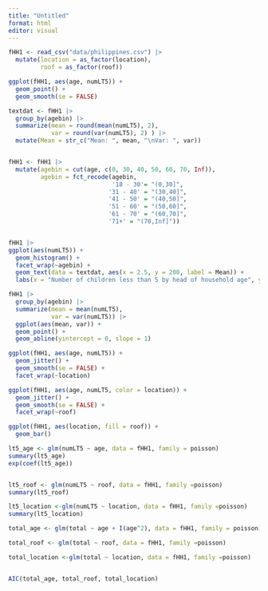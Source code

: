 ```yaml
---
title: "Untitled"
format: html
editor: visual
---
```


```r
fHH1 <- read_csv("data/philippines.csv") |>
  mutate(location = as_factor(location),
         roof = as_factor(roof))

ggplot(fHH1, aes(age, numLT5)) +
  geom_point() + 
  geom_smooth(se = FALSE)

textdat <- fHH1 |> 
  group_by(agebin) |>
  summarize(mean = round(mean(numLT5), 2), 
            var = round(var(numLT5), 2) ) |>
  mutate(Mean = str_c("Mean: ", mean, "\nVar: ", var))


fHH1 <- fHH1 |> 
  mutate(agebin = cut(age, c(0, 30, 40, 50, 60, 70, Inf)),
         agebin = fct_recode(agebin, 
                             '18 - 30'= "(0,30]",
                            '31 - 40' = "(30,40]",
                            '41 - 50' = "(40,50]",
                            '51 - 60' = "(50,60]",
                            '61 - 70' = "(60,70]",
                            '71+' = "(70,Inf]"))


fHH1 |>
ggplot(aes(numLT5)) + 
  geom_histogram() + 
  facet_wrap(~agebin) + 
  geom_text(data = textdat, aes(x = 2.5, y = 200, label = Mean)) +
  labs(x = "Number of children less than 5 by head of household age", y = "Count of households")


```


```r
fHH1 |> 
  group_by(agebin) |>
  summarize(mean = mean(numLT5), 
            var = var(numLT5)) |> 
  ggplot(aes(mean, var)) + 
  geom_point() + 
  geom_abline(yintercept = 0, slope = 1)
```

```r
ggplot(fHH1, aes(age, numLT5)) +
  geom_jitter() + 
  geom_smooth(se = FALSE) +
  facet_wrap(~location)

ggplot(fHH1, aes(age, numLT5, color = location)) +
  geom_jitter() + 
  geom_smooth(se = FALSE) + 
  facet_wrap(~roof)

ggplot(fHH1, aes(location, fill = roof)) + 
  geom_bar()
```

```r

lt5_age <- glm(numLT5 ~ age, data = fHH1, family = poisson)
summary(lt5_age)
exp(coef(lt5_age))


lt5_roof <- glm(numLT5 ~ roof, data = fHH1, family =poisson)
summary(lt5_roof)

lt5_location <-glm(numLT5 ~ location, data = fHH1, family =poisson)
summary(lt5_location)
```



```r

total_age <- glm(total ~ age + I(age^2), data = fHH1, family = poisson)

total_roof <- glm(total ~ roof, data = fHH1, family =poisson)

total_location <-glm(total ~ location, data = fHH1, family =poisson)


AIC(total_age, total_roof, total_location)
```

